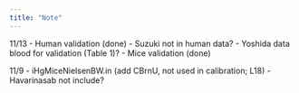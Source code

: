 ```yaml
---
title: "Note"
---
```


11/13
- Human validation (done)
- Suzuki not in human data?
- Yoshida data blood for validation (Table 1)?
- Mice validation (done)

11/9
- iHgMiceNielsenBW.in (add CBrnU, not used in calibration; L18)
- Havarinasab not include?

